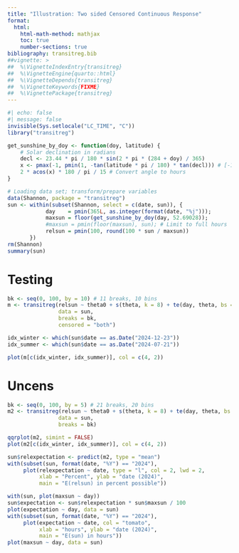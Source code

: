 ```yaml
---
title: "Illustration: Two sided Censored Continuous Response"
format: 
  html:
    html-math-method: mathjax
    toc: true
    number-sections: true
bibliography: transitreg.bib
##vignette: >
##  %\VignetteIndexEntry{transitreg}
##  %\VignetteEngine{quarto::html}
##  %\VignetteDepends{transitreg}
##  %\VignetteKeywords{FIXME}
##  %\VignettePackage{transitreg}
---
```


```r
#| echo: false
#| message: false
invisible(Sys.setlocale("LC_TIME", "C"))
library("transitreg")
```

```r
get_sunshine_by_doy <- function(doy, latitude) {
    # Solar declination in radians
    decl <- 23.44 * pi / 180 * sin(2 * pi * (284 + doy) / 365)
    x <- pmax(-1, pmin(1, -tan(latitude * pi / 180) * tan(decl))) # [-1, +1]
    2 * acos(x) * 180 / pi / 15 # Convert angle to hours
}

# Loading data set; transform/prepare variables
data(Shannon, package = "transitreg")
sun <- within(subset(Shannon, select = c(date, sun)), {
            day    = pmin(365L, as.integer(format(date, "%j")));
            maxsun = floor(get_sunshine_by_doy(day, 52.69028));
            #maxsun = pmin(floor(maxsun), sun); # Limit to full hours
            relsun = pmin(100, round(100 * sun / maxsun))
       })
rm(Shannon)
summary(sun)
```

# Testing

```r
bk <- seq(0, 100, by = 10) # 11 breaks, 10 bins
m <- transitreg(relsun ~ theta0 + s(theta, k = 8) + te(day, theta, bs = c("cc", "tp"), k = c(8, 8)) + theta11,
                data = sun,
                breaks = bk,
                censored = "both")
```



```r
idx_winter <- which(sun$date == as.Date("2024-12-23"))
idx_summer <- which(sun$date == as.Date("2024-07-21"))

plot(m[c(idx_winter, idx_summer)], col = c(4, 2))
```


# Uncens

```r
bk <- seq(0, 100, by = 5) # 21 breaks, 20 bins
m2 <- transitreg(relsun ~ theta0 + s(theta, k = 8) + te(day, theta, bs = c("cc", "tp"), k = c(8, 8)) + theta19,
                data = sun,
                breaks = bk)

qqrplot(m2, simint = FALSE)
plot(m2[c(idx_winter, idx_summer)], col = c(4, 2))
```

```r
sun$relexpectation <- predict(m2, type = "mean")
with(subset(sun, format(date, "%Y") == "2024"),
     plot(relexpectation ~ date, type = "l", col = 2, lwd = 2,
          xlab = "Percent", ylab = "date (2024)",
          main = "E(relsun) in percent possible"))

with(sun, plot(maxsun ~ day))
sun$expectation <- sun$relexpectation * sun$maxsun / 100
plot(expectation ~ day, data = sun)
with(subset(sun, format(date, "%Y") == "2024"),
     plot(expectation ~ date, col = "tomato",
          xlab = "hours", ylab = "date (2024)",
          main = "E(sun) in hours"))
plot(maxsun ~ day, data = sun)
```
